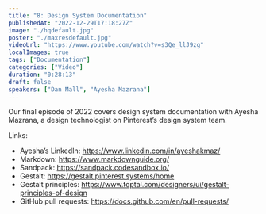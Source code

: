```yaml
---
title: "8: Design System Documentation"
publishedAt: "2022-12-29T17:18:27Z"
image: "./hqdefault.jpg"
poster: "./maxresdefault.jpg"
videoUrl: "https://www.youtube.com/watch?v=s3Qe_llJ9zg"
localImages: true
tags: ["Documentation"]
categories: ["Video"]
duration: "0:28:13"
draft: false
speakers: ["Dan Mall", "Ayesha Mazrana"]
---
```


Our final episode of 2022 covers design system documentation with Ayesha Mazrana, a design technologist on Pinterest’s design system team.

Links:

- Ayesha’s LinkedIn: https://www.linkedin.com/in/ayeshakmaz/
- Markdown: https://www.markdownguide.org/
- Sandpack: https://sandpack.codesandbox.io/
- Gestalt: https://gestalt.pinterest.systems/home
- Gestalt principles: https://www.toptal.com/designers/ui/gestalt-principles-of-design
- GitHub pull requests: https://docs.github.com/en/pull-requests/
